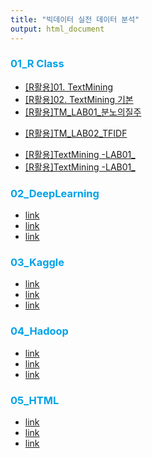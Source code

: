 ```yaml
---
title: "빅데이터 실전 데이터 분석"
output: html_document
---
```


<h3 style="color:00A2E8">01_R Class</h3>
<ul>
  <li><a href="05_HTML/R_LV_Up08_TextMining.html">[R활용]01. TextMining</a>
  <li><a href="05_HTML/R_LV_Up08_TM_02_TMANALYSIS.pdf">[R활용]02. TextMining 기본</a>
  <li><a href="05_HTML/TM_Lab01_KoNLP.html"> [R활용]TM_LAB01_분노의질주</a> 
  <li><a href="05_HTML/TM_Lab02_tfidf01.html"> [R활용]TM_LAB02_TFIDF</a>

  <li><a href="05_HTML/____"> [R활용]TextMining -LAB01_</a>
  <li><a href="05_HTML/____"> [R활용]TextMining -LAB01_</a>
</ul>
<h3 style="color:00A2E8">02_DeepLearning</h3>
<ul>
  <li><a href="05_HTML/02_DL_index.html">link</a>
  <li><a href="05_HTML/02_DL_index.html">link</a>
  <li><a href="05_HTML/02_DL_index.html">link</a>
</ul>
<h3 style="color:00A2E8">03_Kaggle</h3>
<ul>
  <li><a href="05_HTML/02_DL_index.html">link</a>
  <li><a href="05_HTML/02_DL_index.html">link</a>
  <li><a href="05_HTML/02_DL_index.html">link</a>
</ul>
<h3 style="color:00A2E8">04_Hadoop</h3>
<ul>
  <li><a href="05_HTML/02_DL_index.html">link</a>
  <li><a href="05_HTML/02_DL_index.html">link</a>
  <li><a href="05_HTML/02_DL_index.html">link</a>
</ul>
<h3 style="color:00A2E8">05_HTML</h3>
<ul>
  <li><a href="05_HTML/02_DL_index.html">link</a>
  <li><a href="05_HTML/02_DL_index.html">link</a>
  <li><a href="05_HTML/02_DL_index.html">link</a>
</ul>